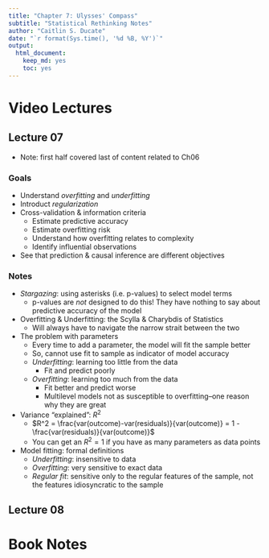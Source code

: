 ```yaml
---
title: "Chapter 7: Ulysses' Compass"
subtitle: "Statistical Rethinking Notes"
author: "Caitlin S. Ducate"
date: "`r format(Sys.time(), '%d %B, %Y')`"
output: 
  html_document: 
    keep_md: yes
    toc: yes
---
```


# Video Lectures

## Lecture 07

* Note: first half covered last of content related to Ch06

### Goals

* Understand *overfitting* and *underfitting*
* Introduct *regularization*
* Cross-validation & information criteria
  - Estimate predictive accuracy
  - Estimate overfitting risk
  - Understand how overfitting relates to complexity
  - Identify influential observations
* See that prediction & causal inference are different objectives

### Notes

* *Stargazing*: using asterisks (i.e. p-values) to select model terms
  - p-values are *not* designed to do this! They have nothing to say about predictive accuracy of the model
* Overfitting & Underfitting: the Scylla & Charybdis of Statistics
  - Will always have to navigate the narrow strait between the two
* The problem with parameters
  - Every time to add a parameter, the model will fit the sample better
  - So, cannot use fit to sample as indicator of model accuracy
  - *Underfitting*: learning too little from the data
    + Fit and predict poorly
  - *Overfitting*: learning too much from the data
    + Fit better and predict worse
    + Multilevel models not as susceptible to overfitting--one reason why they are great
* Variance "explained": $R^2$
  - $R^2 = \frac{var(outcome)-var(residuals)}{var(outcome)} = 1 - \frac{var(residuals)}{var(outcome)}$
  - You can get an $R^2 = 1$ if you have as many parameters as data points 
* Model fitting: formal definitions
  - *Underfitting*: insensitive to data
  - *Overfitting*: very sensitive to exact data
  - *Regular fit*: sensitive only to the regular features of the sample, not the features idiosyncratic to the sample
  
## Lecture 08


# Book Notes